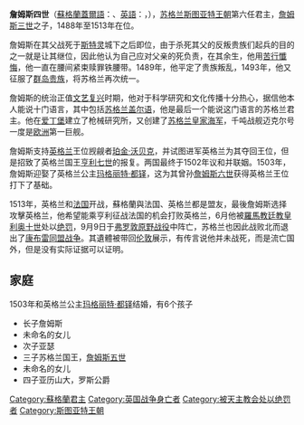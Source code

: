 {{noteTA
|G1=PoliticiansUK
|G2=UK Places
|G4=Country
|1 = zh-hans:弗洛登;zh-hant:佛洛登;
|2 = zh-hans:弗罗敦;zh-hant:佛羅敦;
}}
{{infobox royalty
|name=詹姆斯四世
|image=James_IV_of_Scotland.jpg
|succession=[[蘇格蘭國王|蘇格蘭國王]]
|reign=1488年6月11日-1513年9月9日（{{age in years and days|1488|6|11|1513|9|9|age=no}}）
| predecessor =[[詹姆斯三世|詹姆斯三世]]
| successor =[[詹姆斯五世|詹姆斯五世]]
|birth_date={{birth date|1473|3|17}}
|birth_place=[[史特靈城堡|史特靈城堡]]
|death_date={{death date and age|1513|9|9|1473|3|17}}
|death_place=[[佛洛登戰役|佛洛登戰役]]
|spouse=[[瑪格麗特·都鐸|瑪格麗特·都鐸]]
|father=[[詹姆斯三世|詹姆斯三世]]
}}

'''詹姆斯四世'''（[[蘇格蘭蓋爾語|蘇格蘭蓋爾語]]：{{lang|en|Seumas IV}}、[[英語|英語]]：{{lang|en|James IV}}，{{bd|1473年|3月17日|1513年|9月9日|catIdx=J詹}}），[[苏格兰|苏格兰]][[斯图亚特王朝|斯图亚特王朝]]第六任君主，[[詹姆斯三世_(苏格兰)|詹姆斯三世]]之子，1488年至1513年在位。

詹姆斯在其父战死于[[斯特灵|斯特灵]]城下之后即位，由于杀死其父的反叛贵族们起兵的目的之一就是让其继位，因此他认为自己应对父亲的死负责，在其余生，他用[[苦行|苦行]][[懺悔|懺悔]]，他一直在腰间紧束赎罪铁腰带。1489年，他平定了贵族叛乱，1493年，他又征服了[[群岛贵族|群岛贵族]]，将苏格兰再次统一。

詹姆斯的统治正值[[文艺复兴|文艺复兴]]时期，他对于科学研究和文化传播十分热心，据信他本人能说十门语言，其中包括[[苏格兰盖尔语|苏格兰盖尔语]]，他是最后一个能说这门语言的苏格兰君主。他在[[爱丁堡|爱丁堡]]建立了枪械研究所，又创建了[[苏格兰皇家海军|苏格兰皇家海军]]，千吨战舰迈克尔号一度是[[欧洲|欧洲]]第一巨舰。

詹姆斯支持[[英格兰|英格兰]]王位觊觎者[[珀金·沃贝克|珀金·沃贝克]]，并试图进军英格兰为其夺回王位，但是招致了英格兰国王[[亨利七世_(英格兰)|亨利七世]]的报复。两国最终于1502年议和并联姻。1503年，詹姆斯迎娶了英格兰公主[[玛格丽特·都铎|玛格丽特·都铎]]，这为其曾孙[[詹姆斯一世_(英国)|詹姆斯六世]]获得英格兰王位打下了基础。

1513年，英格兰和[[法国|法国]]开战，蘇格蘭與法国、英格兰都是盟友，最後詹姆斯选择攻擊英格兰，他希望能乘亨利征战法国的机会打败英格兰，6月他被[[羅馬教廷|羅馬教廷]][[教皇|教皇]][[利奥十世|利奥十世]]处以[[绝罚|绝罚]]，9月9日于[[弗罗敦原野战役|弗罗敦原野战役]]中阵亡，苏格兰也因此战败北而退出了[[康布雷同盟战争|康布雷同盟战争]]。其遺體被带回[[伦敦|伦敦]]展示，有传言说他并未战死，而是流亡国外，但是没有实际证据可以证明。

== 家庭==

1503年和英格兰公主[[玛格丽特·都铎|玛格丽特·都铎]]结婚，有6个孩子

* 长子詹姆斯
* 未命名的女儿
* 次子亚瑟
* 三子苏格兰国王，[[詹姆斯五世_(苏格兰)|詹姆斯五世]]
* 未命名的女儿
* 四子亚历山大，罗斯公爵


{{s-start}}
{{S-hou|[[斯圖亞特王朝|斯圖亞特王朝]]|1473年|3月11日|1513年|9月9日|}}
{{S-reg}}
{{s-before|[[詹姆斯三世_(蘇格蘭)|詹姆斯三世]]}}
{{s-title|[[蘇格蘭君主列表|蘇格蘭國王]]|1488年－1513年}}
{{s-after|[[詹姆斯五世_(蘇格蘭)|詹姆斯五世]]}}
{{end box}}


{{苏格兰君主}}
{{羅撒西公爵}}
{{Authority control}}
[[Category:蘇格蘭君主|Category:蘇格蘭君主]]
[[Category:英国战争身亡者|Category:英国战争身亡者]]
[[Category:被天主教会处以绝罚者|Category:被天主教会处以绝罚者]]
[[Category:斯图亚特王朝|Category:斯图亚特王朝]]
